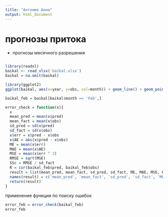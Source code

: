```yaml
---
title: "Антонюк Анна"
output: html_document
---
```

# прогнозы притока
* прогнозы месячного разрешения
```r

```

```r
library(readxl)
baikal <- read_xlsx('baikal.xlsx')
baikal = na.omit(baikal)
```

```r
library(ggplot2)
ggplot(baikal, aes(x=year, y=obs, col=month)) + geom_line() + geom_point() + theme_light(base_size = 15)
```

```r
baikal_feb = baikal[baikal$month == 'Feb',]


```

```r
error_check = function(x){
  x
  mean_pred = mean(x$pred)
  mean_fact = mean(x$obs)
  sd_pred = sd(x$pred)
  sd_fact = sd(x$obs)
  x$err = x$pred - x$obs
  x$AE = abs(x$pred - x$obs)
  ME = mean(x$err)
  MAE = mean(x$AE)
  MSE = mean(x$err ^ 2)
  RMSE = sqrt(MSE)
  SSc = RMSE / sd_fact
  R = cor(baikal_feb$pred, baikal_feb$obs)
  result = list(mean_pred, mean_fact, sd_pred, sd_fact, ME, MAE, MSE, RMSE, SSc, R)
  names(result) = c('mean_pred', 'mean_fact', 'sd_pred', 'sd_fact', 'ME', 'MAE', 'MSE', 'RMSE', 'SSc', 'R')
  return(result)
}

```

применение функции по поиску ошибок
```r
error_feb = error_check(baikal_feb)
error_feb
```

